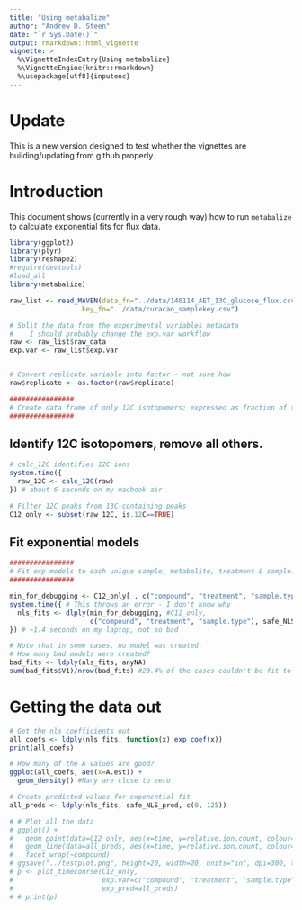 ```yaml
---
title: "Using metabalize"
author: "Andrew D. Steen"
date: "`r Sys.Date()`"
output: rmarkdown::html_vignette
vignette: >
  %\VignetteIndexEntry{Using metabalize}
  %\VignetteEngine{knitr::rmarkdown}
  %\usepackage[utf8]{inputenc}
---
```

# Update
This is a new version designed to test whether the vignettes are building/updating from github properly.

# Introduction
This document shows (currently in a very rough way) how to run `metabalize` to calculate exponential fits for flux data.

```r
library(ggplot2)
library(plyr)
library(reshape2)
#require(devtools)
#load_all
library(metabalize)

raw_list <- read_MAVEN(data_fn="../data/140114_AET_13C_glucose_flux.csv",
                  key_fn="../data/curacao_samplekey.csv")

# Split the data from the experimental variables metadata
#    I should probably change the exp.var workflow
raw <- raw_list$raw_data
exp.var <- raw_list$exp.var


# Convert replicate variable into factor - not sure how
raw$replicate <- as.factor(raw$replicate)

################
# Create data frame of only 12C isotopomers; expressed as fraction of total ions 
################
```
## Identify 12C isotopomers, remove all others.
```r
# calc_12C identifies 12C ions
system.time({
  raw_12C <- calc_12C(raw) 
}) # about 6 seconds on my macbook air

# Filter 12C peaks from 13C-containing peaks
C12_only <- subset(raw_12C, is.12C==TRUE)
```
## Fit exponential models
```r
################
# Fit exp models to each unique sample, metabolite, treatment & sample.type
################

min_for_debugging <- C12_only[ , c("compound", "treatment", "sample.type", "time", "relative.ion.count")]
system.time({ # This throws an error - I don't know why
  nls_fits <- dlply(min_for_debugging, #C12_only,
                    c("compound", "treatment", "sample.type"), safe_NLS, .inform=TRUE)
}) # ~1.4 seconds on my laptop, not so bad

# Note that in some cases, no model was created. 
# How many bad models were created?
bad_fits <- ldply(nls_fits, anyNA)
sum(bad_fits$V1)/nrow(bad_fits) #23.4% of the cases couldn't be fit to an exponential model
```


# Getting the data out
```r
# Get the nls coefficients out
all_coefs <- ldply(nls_fits, function(x) exp_coef(x))
print(all_coefs)

# How many of the A values are good?
ggplot(all_coefs, aes(x=A.est)) + 
  geom_density() #Many are close to zero

# Create predicted values for exponential fit
all_preds <- ldply(nls_fits, safe_NLS_pred, c(0, 125))

# # Plot all the data
# ggplot() +
#   geom_point(data=C12_only, aes(x=time, y=relative.ion.count, colour=sample.type)) + 
#   geom_line(data=all_preds, aes(x=time, y=relative.ion.count, colour=sample.type)) + 
#   facet_wrap(~compound)
# ggsave("../testplot.png", height=20, width=20, units="in", dpi=300, type="cairo")
# p <- plot_timecourse(C12_only, 
#                      exp.var=c("compound", "treatment", "sample.type", "time"),
#                      exp_pred=all_preds)
# # print(p)

```

